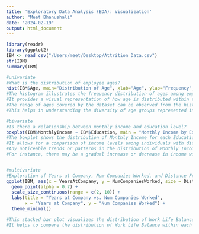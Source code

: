```yaml
---
title: 'Exploratory Data Analysis (EDA): Visualization'
author: "Meet Bhanushali"
date: "2024-02-19"
output: html_document
---
```


```r

library(readr)
library(ggplot2)
IBM <- read_csv("/Users/meet/Desktop/Attrition Data.csv")
str(IBM)
summary(IBM)

#univariate
#What is the distribution of employee ages?
hist(IBM$Age, main="Distribution of Age", xlab="Age", ylab="Frequency", col="skyblue", border="black")
#The histogram illustrates the frequency distribution of ages among employees in the dataset.
#It provides a visual representation of how age is distributed within the sample population.
#The range of ages covered by the dataset can be observed from the histogram.
#This helps in understanding the diversity of age groups represented in the dataset.

#bivariate
#Is there a relationship between monthly income and education level?
boxplot(IBM$MonthlyIncome ~ IBM$Education, main = "Monthly Income by Education Level", xlab = "Education Level", ylab = "Monthly Income")
#The boxplot shows the distribution of Monthly Income for each Education Level category.
#It allows for a comparison of income levels among individuals with different educational backgrounds.
#Any noticeable trends or patterns in the distribution of Monthly Income across Education Levels can be identified.
#For instance, there may be a gradual increase or decrease in income with higher levels of education, or certain Education Fields may exhibit higher income levels compared to others.


#multivariate
#Exploration of Years at Company, Num Companies Worked, and Distance From Home?
ggplot(IBM, aes(x = YearsAtCompany, y = NumCompaniesWorked, size = DistanceFromHome, color = Department)) +
  geom_point(alpha = 0.7) +
  scale_size_continuous(range = c(2, 10)) +
  labs(title = "Years at Company vs. Num Companies Worked",
       x = "Years at Company", y = "Num Companies Worked") +
  theme_minimal()

#This stacked bar plot visualizes the distribution of Work Life Balance across different Education Fields, segmented by Department.
#It helps to compare the distribution of Work Life Balance within each Education Field across different Departments.
```
